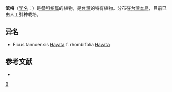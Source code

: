{{Speciesbox
| taxon = Ficus tannoensis
| authority = [[早田文藏|Hayata]]
}}

'''滨榕'''（[[学名|学名]]：{{lang|la|''Ficus tannoensis''}}）是[[桑科|桑科]][[榕属|榕属]]的植物，是[[台灣|台灣]]的特有植物。分布在[[台灣島|台灣本島]]，目前已由人工引种栽培。

== 异名 ==
* Ficus tannoensis [[早田文藏|Hayata]] f. rhombifolia [[早田文藏|Hayata]]

== 参考文献 ==
<div class="references-small">
* {{cite web| url =http://www.bioinfo.cn/db05/KmzwSpecies.php?action=view&id=13678| title =滨榕（原变种）| work =《中国高等植物数据库全库》| publisher =中国科学院微生物研究所| author =昆明植物研究所| accessdate =2009-02-24| deadurl =yes| archiveurl =https://web.archive.org/web/20160305043445/http://www.bioinfo.cn/db05/KmzwSpecies.php?action=view&id=13678| archivedate =2016-03-05}}
</div>
{{Taxonbar|from=Q15227839}}

[[Category:榕属|B]]